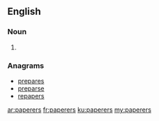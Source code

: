 ==English==

===Noun===
{{head|en|plural}}

# {{plural of|paperer|lang=en|nocat=1}}

===Anagrams===
* [[prepares#English|prepares]]
* [[preparse#English|preparse]]
* [[repapers#English|repapers]]

[[ar:paperers]]
[[fr:paperers]]
[[ku:paperers]]
[[my:paperers]]
